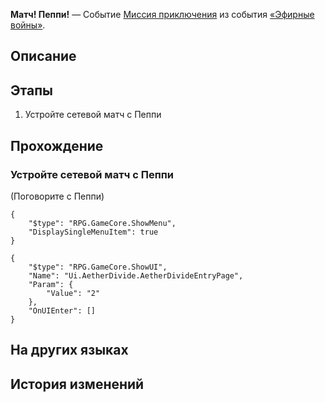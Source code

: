 {{Дополнить|Диалоги.}}
{{Миссия Инфобокс
|id              = 8014134
|Название        = 
|Изображение     = Миссия Освоения Матч! Пеппи!.png
|Тип             = Миссия приключения
|События         = «Эфирные войны»
|Глава           = 
|Условия         = 
* Завершена [[Миссия приключения]] ''[[Матч! Арлан!]]''
* Завершена [[Миссия приключения]] ''[[Матч! Аста!]]''
* Завершена [[Миссия приключения]] ''[[Матч! Дитин!]]''
* Завершена [[Миссия приключения]] ''[[Матч! Яньцин!]]''
|Персонажи       = Пеппи; Первопроходец
|СтартЛокация    = Зона хранения
|Мир             = Космическая станция «Герта»
|Локации         = Зона хранения
|Предыдущая      = Матч! Яньцин!
|Следующая       = 
|Награды         = 
}}
'''Матч! Пеппи!''' — Событие [[Миссия приключения]] из события [[«Эфирные войны»]].

==Описание==
{{Описание|<!--официальное описание из Перекрёстка судеб-->}}

==Этапы==
# Устройте сетевой матч с Пеппи

==Прохождение==
{{Дополнить}}

===Устройте сетевой матч с Пеппи===
{{Описание миссии|локация=Зона хранения|Основная игровая механика «Эфирных войн» - матчи. Бросьте вызов разным игрокам и покажите свою истинную силу!}}
{{Диалог Начало}}

;(Поговорите с Пеппи)
<!--Unknown TalkSentence: 814109800-->
<pre>{
	"$type": "RPG.GameCore.ShowMenu",
	"DisplaySingleMenuItem": true
}</pre>
<!--Unknown TalkSentence: 814109851-->
<!--Unknown TalkSentence: 814109852-->
<!--Unknown TalkSentence: 814109853-->
<pre>{
	"$type": "RPG.GameCore.ShowUI",
	"Name": "Ui.AetherDivide.AetherDivideEntryPage",
	"Param": {
		"Value": "2"
	},
	"OnUIEnter": []
}</pre>
{{Диалог Конец}}

==На других языках==
{{На других языках
|en   = Hyperlink Match, Peppy!
|zhs  = 超链接对决！佩佩
|zht  = 超連結對決！佩佩
|ja   = ハイパーリンクバトル！ペペ
|ko   = 하이퍼링크 대결! 페피
|es   = Enfrentamiento de hipervínculos: Peppy
|fr   = Combat hyperlink&nbsp;: Peppy&nbsp;!
|ru   = Матч! Пеппи!
|th   = ประลองไฮเปอร์ลิงก์กับ Peppy!
|vi   = Quyết Đấu Siêu Liên Kết! Peppy
|de   = Hyperlinkmatch, Peppy!
|id   = Duel Hyperlink, Peppy!
|pt   = Batalha de Hyperlink, Peppy!
}}

==История изменений==
{{История изменений|2.7}}
